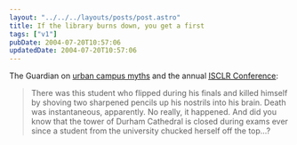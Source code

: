 ```yaml
---
layout: "../../../layouts/posts/post.astro"
title: If the library burns down, you get a first
tags: ["v1"]
pubDate: 2004-07-20T10:57:06
updatedDate: 2004-07-20T10:57:06
---
```


The Guardian on [urban campus myths][1] and the annual [<abbr title="The International Society of Contemporary Legend Research">ISCLR Conference</abbr>][2]:

> There was this student who flipped during his finals and killed himself by shoving two sharpened pencils up his nostrils into his brain. Death was instantaneous, apparently. No really, it happened. And did you know that the tower of Durham Cathedral is closed during exams ever since a student from the university chucked herself off the top&#8230;?

[1]: http://education.guardian.co.uk/students/news/story/0,12891,1262893,00.html "The Guardian: Legends of the halls"
[2]: http://www.panam.edu/faculty/mglazer/isclr/Wales-Conference.htm "ISCLR: The 22nd Contemporary Legend Conference"
